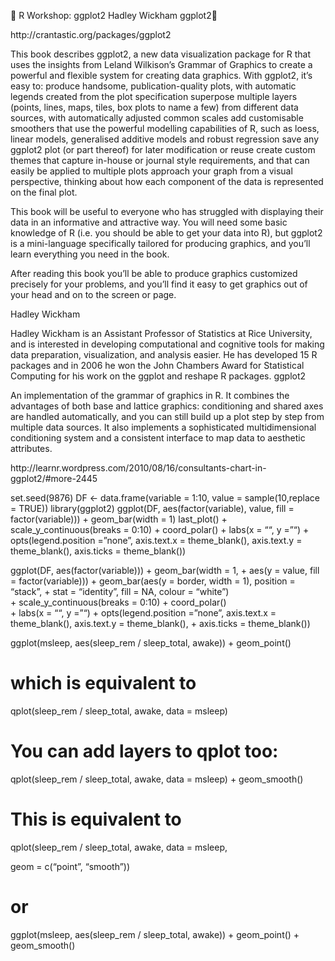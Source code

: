 

R Workshop: ggplot2
Hadley Wickham
ggplot2


http://crantastic.org/packages/ggplot2

This book describes ggplot2, a new data visualization package for R that uses the insights from Leland Wilkison's Grammar of Graphics to create 
a powerful and flexible system for creating data graphics. With ggplot2, it's easy to: produce handsome, publication-quality plots, with automatic 
legends created from the plot specification superpose multiple layers (points, lines, maps, tiles, box plots to name a few) from different data 
sources, with automatically adjusted common scales add customisable smoothers that use the powerful modelling capabilities of R, such 
as loess, linear models, generalised additive models and robust regression save any ggplot2 plot (or part thereof) for later 
modification or reuse create custom themes that capture in-house or journal style requirements, and that can easily be 
applied to multiple plots approach your graph from a visual perspective, thinking about how each component of the data is represented on the final plot. 

This book will be useful to everyone who has struggled with displaying their data in an informative and attractive way. 
You will need some basic knowledge of R (i.e. you should be able to get your data into R), but ggplot2 is a mini-language 
specifically tailored for producing graphics, and you'll learn everything you need in the book. 

After reading this book you'll be able to produce graphics customized precisely for your problems, and you'll find it easy 
to get graphics out of your head and on to the screen or page. 

Hadley Wickham

Hadley Wickham is an Assistant Professor of Statistics at Rice University,  and is interested in developing computational and cognitive tools for making data preparation, visualization, and analysis easier. He has developed 15 R packages and in 2006 he won the John Chambers Award for Statistical Computing for his work on the ggplot and reshape R packages.
ggplot2

An implementation of the grammar of graphics in R. It combines the advantages of both base and lattice graphics: conditioning and shared axes are handled automatically, and you can still build up a plot step by step from multiple data sources. It also implements a sophisticated multidimensional conditioning system and a consistent interface to map data to aesthetic attributes.

http://learnr.wordpress.com/2010/08/16/consultants-chart-in-ggplot2/#more-2445

set.seed(9876)
DF <- data.frame(variable = 1:10, value = sample(10,replace = TRUE))
library(ggplot2)
ggplot(DF, aes(factor(variable), value, fill = factor(variable))) + geom_bar(width = 1)
last_plot() + scale_y_continuous(breaks = 0:10) + coord_polar() + labs(x = "", y = "") + opts(legend.position = "none", 
	axis.text.x = theme_blank(), 
	axis.text.y = theme_blank(), 
	axis.ticks = theme_blank())

ggplot(DF, aes(factor(variable))) + geom_bar(width = 1, + aes(y = value, fill = factor(variable)))
+ geom_bar(aes(y = border, width = 1), position = "stack", + stat = "identity", fill = NA, colour = "white")  
+ scale_y_continuous(breaks = 0:10)
+ coord_polar()  
+ labs(x = "", y = "")
+ opts(legend.position = "none", axis.text.x = theme_blank(), axis.text.y = theme_blank(), + axis.ticks = theme_blank())


ggplot(msleep, aes(sleep_rem / sleep_total, awake)) + geom_point()

# which is equivalent to

qplot(sleep_rem / sleep_total, awake, data = msleep)

# You can add layers to qplot too:

qplot(sleep_rem / sleep_total, awake, data = msleep) + geom_smooth()

# This is equivalent to

qplot(sleep_rem / sleep_total, awake, data = msleep,

geom = c("point", "smooth"))

# or

ggplot(msleep, aes(sleep_rem / sleep_total, awake)) + geom_point() + geom_smooth()


